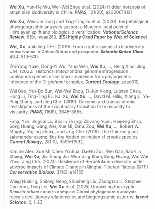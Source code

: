 <blockquote>
<p><strong>Wei Xu</strong>, Yun-He Wu, Wei-Wei Zhou et al. (2024) Hidden
hotspots of amphibian biodiversity in China.
<em><strong>PNAS</strong></em>, 121(20), e2320674121.</p>
<p><strong>Wei Xu</strong>, Wen-Jie Dong and Ting-Ting Fu et al. (2020).
Herpetological phylogeographic analyses support a Miocene focal point of
Himalayan uplift and biological diversification. <em><strong>National
Science Review</strong></em>, 8(9), nwaa263. (<strong>ESI Highly Cited
Paper by Web of Science</strong>)</p>
<p><strong>Wei, Xu</strong>, and Jing CHE. (2019). From cryptic species
to biodiversity conservation in China: Status and prospects.
<em><strong>Scientia Sinica Vitae</strong></em> 49.4: 519–530.</p>
<p>Zhi-Yong Yuan, Dong-Yi Wu, Yang Wen, <strong>Wei Xu</strong>, …, Heng
Xiao, Jing Che. (2022). Historical mitochondrial genome introgression
confounds species delimitation- evidence from phylogenetic inference of
the <em>O. grahami</em> complex. <em><strong>Current
Zoology</strong></em>, zoac010.</p>
<p>Wei Gao, Yan-Bo Sun, Wei-Wei Zhou, Zi-Jun Xiong, Luonan Chen, Hong
Li, Ting-Ting Fu, Kai Xu, <strong>Wei Xu</strong>, …, David M. Hillis,
Xiang Ji, Ya-Ping Zhang, and Jing Che. (2019). Genomic and
transcriptomic investigations of the evolutionary transition from
oviparity to viviparity. <em><strong>PNAS</strong></em>, 116(9),
3646–3655.</p>
<p>Fang, Yan, Jingcai Lü, Baolin Zhang, Zhiyong Yuan, Haipeng Zhao, Song
Huang, Gang Wei, Xue Mi, Dahu Zou, <strong>Wei Xu</strong>, …, Robert W.
Murphy, Yaping Zhang, and Jing Che. (2018). The Chinese giant salamander
exemplifies the hidden extinction of cryptic species.
<em><strong>Current Biology</strong></em>, 28(10), R590–R592.</p>
<p>Karuno Alex, Xue Mi, Chen Youhua, Da-Hu Zou, Wei Gao, Bao-Lin Zhang,
<strong>Wei Xu</strong>, Jie-Qiong Jin, Wen-Jing Shen, Song Huang,
Wei-Wei Zhou, Jing Che. (2023). Resilience of Herpetofauna diversity
under adverse impacts of Climate Change in Qinghai-Tibetan Plateau
(QTP). <em><strong>Conservation Biology</strong></em>. 37(6),
e14155.</p>
<p>Wang Hualing, Shilong Geng, Shusheng Liu, Zhongtao Li, Stephen
Cameron, Teng Lei, <strong>Wei Xu</strong> et al. (2025) Unraveling the
cryptic <em>Bemisia tabaci</em> species complex: Global phylogenomic
analysis reveals evolutionary relationships and biogeographic patterns.
<em><strong>Insect Science</strong></em>. 0, 1–23.</p>
</blockquote>
